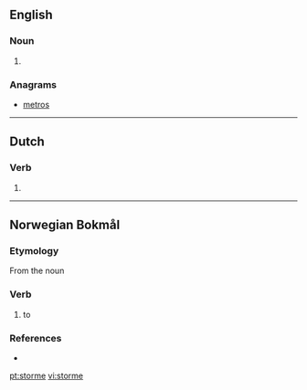 ==English==

===Noun===
{{en-noun}}

# {{obsolete spelling of|storm|lang=en}}

===Anagrams===
* [[metros#English|metros]]

----

==Dutch==

===Verb===
{{nl-verb-form}}

# {{nl-verb form of|n=sg|t=pres|m=subj|stormen}}

----
==Norwegian Bokmål==

===Etymology===
From the noun {{term|storm|lang=nb}}

===Verb===
{{head|nb|verb|imperative|storm|present tense|stormer|passive|stormes|simple past and past participle|storma|or|stormet|present participle|stormende}}

# to {{l|en|storm}}

===References===
* {{R:The Bokmål Dictionary}}

[[pt:storme]]
[[vi:storme]]